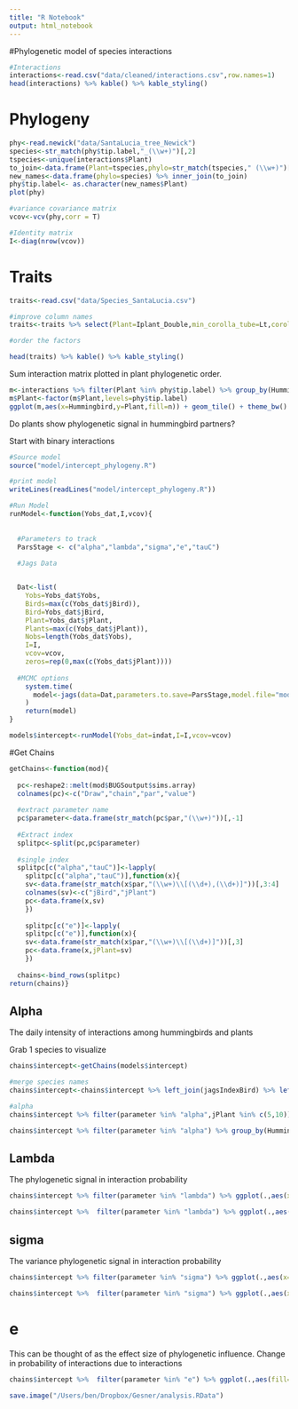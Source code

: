 ```yaml
---
title: "R Notebook"
output: html_notebook
---
```


#Phylogenetic model of species interactions

```r
#Interactions
interactions<-read.csv("data/cleaned/interactions.csv",row.names=1)
head(interactions) %>% kable() %>% kable_styling()
```

# Phylogeny

```r
phy<-read.newick("data/SantaLucia_tree_Newick")
species<-str_match(phy$tip.label,"_(\\w+)")[,2]
tspecies<-unique(interactions$Plant)
to_join<-data.frame(Plant=tspecies,phylo=str_match(tspecies," (\\w+)")[,2])
new_names<-data.frame(phylo=species) %>% inner_join(to_join)
phy$tip.label<- as.character(new_names$Plant)
plot(phy)

#variance covariance matrix
vcov<-vcv(phy,corr = T)

#Identity matrix
I<-diag(nrow(vcov))
```

# Traits
```r
traits<-read.csv("data/Species_SantaLucia.csv")

#improve column names
traits<-traits %>% select(Plant=Iplant_Double,min_corolla_tube=Lt,corolla_length=Lc,vertical_diameter= D,stamen_length=S,stamen_exertion=E)

#order the factors

head(traits) %>% kable() %>% kable_styling()
```

Sum interaction matrix plotted in plant phylogenetic order.

```r
m<-interactions %>% filter(Plant %in% phy$tip.label) %>% group_by(Hummingbird,Plant) %>% summarize(n=n())
m$Plant<-factor(m$Plant,levels=phy$tip.label)
ggplot(m,aes(x=Hummingbird,y=Plant,fill=n)) + geom_tile() + theme_bw() + theme(axis.text.x=element_text(angle=-90)) + scale_fill_continuous(low="blue",high="Red")
```

Do plants show phylogenetic signal in hummingbird partners?

Start with binary interactions

```r
#Source model
source("model/intercept_phylogeny.R")

#print model
writeLines(readLines("model/intercept_phylogeny.R"))

#Run Model
runModel<-function(Yobs_dat,I,vcov){
  
  
  #Parameters to track
  ParsStage <- c("alpha","lambda","sigma","e","tauC")
  
  #Jags Data


  Dat<-list(
    Yobs=Yobs_dat$Yobs,
    Birds=max(c(Yobs_dat$jBird)),
    Bird=Yobs_dat$jBird,
    Plant=Yobs_dat$jPlant,
    Plants=max(c(Yobs_dat$jPlant)),
    Nobs=length(Yobs_dat$Yobs),
    I=I,
    vcov=vcov,
    zeros=rep(0,max(c(Yobs_dat$jPlant))))
  
  #MCMC options
    system.time(
      model<-jags(data=Dat,parameters.to.save=ParsStage,model.file="model/intercept_phylogeny.jags",n.thin=1,n.iter=100,n.burnin=0,n.chains=2,DIC=F)
    )
    return(model)
}

models$intercept<-runModel(Yobs_dat=indat,I=I,vcov=vcov)
```

#Get Chains
```r
getChains<-function(mod){
  
  pc<-reshape2::melt(mod$BUGSoutput$sims.array)
  colnames(pc)<-c("Draw","chain","par","value")
  
  #extract parameter name
  pc$parameter<-data.frame(str_match(pc$par,"(\\w+)"))[,-1]
  
  #Extract index
  splitpc<-split(pc,pc$parameter)
  
  #single index
  splitpc[c("alpha","tauC")]<-lapply(
    splitpc[c("alpha","tauC")],function(x){
    sv<-data.frame(str_match(x$par,"(\\w+)\\[(\\d+),(\\d+)]"))[,3:4]
    colnames(sv)<-c("jBird","jPlant")
    pc<-data.frame(x,sv)
    })
  
    splitpc[c("e")]<-lapply(
    splitpc[c("e")],function(x){
    sv<-data.frame(str_match(x$par,"(\\w+)\\[(\\d+)]"))[,3]
    pc<-data.frame(x,jPlant=sv)
    })
    
  chains<-bind_rows(splitpc)
return(chains)}
```

## Alpha

The daily intensity of interactions among hummingbirds and plants

Grab 1 species to visualize

```r
chains$intercept<-getChains(models$intercept)

#merge species names
chains$intercept<-chains$intercept %>% left_join(jagsIndexBird) %>% left_join(jagsIndexPlants)

#alpha
chains$intercept %>% filter(parameter %in% "alpha",jPlant %in% c(5,10)) %>% ggplot(.,aes(x=exp(value),fill=Plant)) + geom_histogram() + facet_wrap(~Hummingbird,scales="free")
```

```r
chains$intercept %>% filter(parameter %in% "alpha") %>% group_by(Hummingbird,Plant) %>% summarize(n=mean(value)) %>% ggplot(.,aes(fill=inv.logit(n),x=Plant,y=Hummingbird)) + geom_tile() + scale_fill_continuous(low="blue",high="red") + theme(axis.text.x = element_text(angle=-90)) + labs(fill="P(Interaction)")
```

## Lambda

The phylogenetic signal in interaction probability

```r
chains$intercept %>% filter(parameter %in% "lambda") %>% ggplot(.,aes(x=Draw,y=value,col=as.factor(chain))) + geom_line() 

chains$intercept %>%  filter(parameter %in% "lambda") %>% ggplot(.,aes(x=value,fill=par)) + geom_histogram()

```

## sigma

The variance phylogenetic signal in interaction probability

```r
chains$intercept %>% filter(parameter %in% "sigma") %>% ggplot(.,aes(x=Draw,y=value,col=as.factor(chain))) + geom_line() 

chains$intercept %>%  filter(parameter %in% "sigma") %>% ggplot(.,aes(x=value,fill=par)) + geom_histogram()
```

# e

This can be thought of as the effect size of phylogenetic influence. Change in probability of interactions due to interactions

```r
chains$intercept %>%  filter(parameter %in% "e") %>% ggplot(.,aes(fill=Plant,x=inv.logit(value))) + geom_histogram() + labs(fill="Probability of interactions")
```


```r
save.image("/Users/ben/Dropbox/Gesner/analysis.RData")
```
